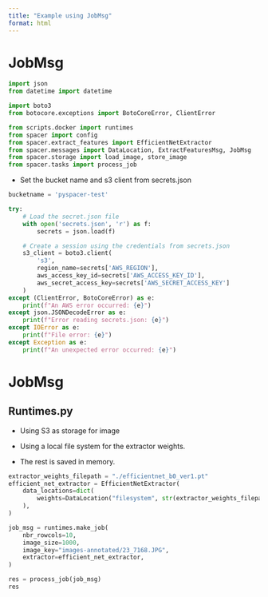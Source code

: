 ```yaml
---
title: "Example using JobMsg"
format: html
---
```


# JobMsg 

```python
import json
from datetime import datetime

import boto3
from botocore.exceptions import BotoCoreError, ClientError

from scripts.docker import runtimes
from spacer import config
from spacer.extract_features import EfficientNetExtractor
from spacer.messages import DataLocation, ExtractFeaturesMsg, JobMsg
from spacer.storage import load_image, store_image
from spacer.tasks import process_job

```

- Set the bucket name and s3 client from secrets.json

```python
bucketname = 'pyspacer-test'

try:
    # Load the secret.json file
    with open('secrets.json', 'r') as f:
        secrets = json.load(f)

    # Create a session using the credentials from secrets.json
    s3_client = boto3.client(
        's3',
        region_name=secrets['AWS_REGION'],
        aws_access_key_id=secrets['AWS_ACCESS_KEY_ID'],
        aws_secret_access_key=secrets['AWS_SECRET_ACCESS_KEY']
    )
except (ClientError, BotoCoreError) as e:
    print(f"An AWS error occurred: {e}")
except json.JSONDecodeError as e:
    print(f"Error reading secrets.json: {e}")
except IOError as e:
    print(f"File error: {e}")
except Exception as e:
    print(f"An unexpected error occurred: {e}")
```

# JobMsg 

## Runtimes.py 

- Using S3 as storage for image

- Using a local file system for the extractor weights. 

- The rest is saved in memory.

```python
extractor_weights_filepath = "./efficientnet_b0_ver1.pt"
efficient_net_extractor = EfficientNetExtractor(
    data_locations=dict(
        weights=DataLocation("filesystem", str(extractor_weights_filepath)),
    ),
)
```

```python
job_msg = runtimes.make_job(
    nbr_rowcols=10,
    image_size=1000,
    image_key="images-annotated/23_7168.JPG",
    extractor=efficient_net_extractor,
)
```

```python
res = process_job(job_msg)
res
```



